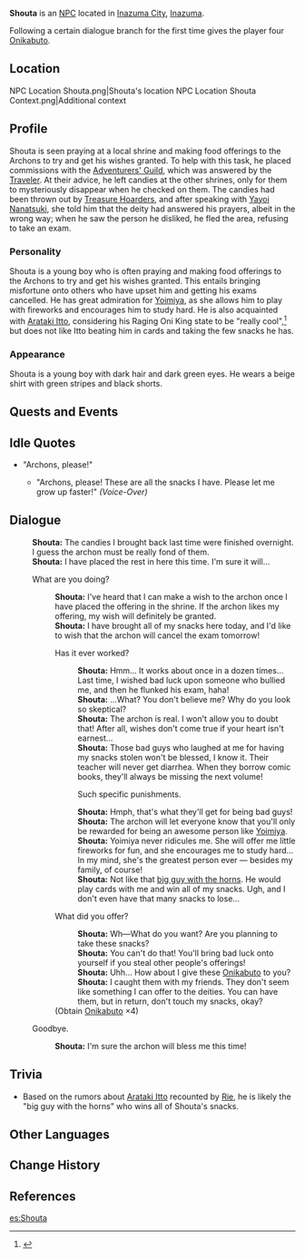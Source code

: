 {{Meta
<!-- REMOVE THIS TEMPLATE AFTER ADDING MISSING INFO -->
|missing_NPC_profile  = yes
}}
{{Character Infobox
|type             = NPC
|image            = NPC Shouta.png
|realname         = 
|region           = Inazuma
|affiliation      = 
|title            = 
|voiceEN          = [[imdb:nm3304361|Anne Yatco]]<ref>Twitch: [https://www.twitch.tv/annejyatco/clip/TastyBombasticCheeseTBTacoLeft-Jc4yppO8ZVE2YnVK EN VA Self Announcement]</ref>
|voiceCN          = 
|voiceJP          = 
|dialoguereward   = {{card|Onikabuto|4}}
}}
'''Shouta''' {{Lang|ja=翔太}} is an [[NPC]] located in [[Inazuma City]], [[Inazuma]].

Following a certain dialogue branch for the first time gives the player four [[Onikabuto]].

==Location==
<gallery hideaddbutton="true" captionalign="center">
NPC Location Shouta.png|Shouta's location
NPC Location Shouta Context.png|Additional context
</gallery>

==Profile==
<!-- detailed story/lore information goes here -->
Shouta is seen praying at a local shrine and making food offerings to the Archons to try and get his wishes granted. To help with this task, he placed commissions with the [[Adventurers' Guild]], which was answered by the [[Traveler]]. At their advice, he left candies at the other shrines, only for them to mysteriously disappear when he checked on them. The candies had been thrown out by [[Treasure Hoarders]], and after speaking with [[Yayoi Nanatsuki]], she told him that the deity had answered his prayers, albeit in the wrong way; when he saw the person he disliked, he fled the area, refusing to take an exam.

===Personality===
Shouta is a young boy who is often praying and making food offerings to the Archons to try and get his wishes granted. This entails bringing misfortune onto others who have upset him and getting his exams cancelled. He has great admiration for [[Yoimiya]], as she allows him to play with fireworks and encourages him to study hard. He is also acquainted with [[Arataki Itto]], considering his Raging Oni King state to be "really cool",<ref>{{Ref/Talent|Royal Descent: Behold, Itto the Evil!}}</ref> but does not like Itto beating him in cards and taking the few snacks he has.

===Appearance===
Shouta is a young boy with dark hair and dark green eyes. He wears a beige shirt with green stripes and black shorts.

==Quests and Events==
{{Quest Appearances}}

==Idle Quotes==
* "Archons, please!"
** {{A|VO Shouta 01.ogg}} "Archons, please! These are all the snacks I have. Please let me grow up faster!" ''(Voice-Over)''

==Dialogue==
{{Dialogue start}}
:'''Shouta:''' The {{w|Konpeito}} candies I brought back last time were finished overnight. I guess the archon must be really fond of them.
:'''Shouta:''' I have placed the rest in here this time. I'm sure it will...
:{{DIcon}} What are you doing?
::'''Shouta:''' I've heard that I can make a wish to the archon once I have placed the offering in the shrine. If the archon likes my offering, my wish will definitely be granted.
::'''Shouta:''' I have brought all of my snacks here today, and I'd like to wish that the archon will cancel the exam tomorrow!
::{{DIcon}} Has it ever worked?
:::'''Shouta:''' Hmm... It works about once in a dozen times... Last time, I wished bad luck upon someone who bullied me, and then he flunked his exam, haha!
:::'''Shouta:''' ...What? You don't believe me? Why do you look so skeptical?
:::'''Shouta:''' The archon is real. I won't allow you to doubt that! After all, wishes don't come true if your heart isn't earnest...
:::'''Shouta:''' Those bad guys who laughed at me for having my snacks stolen won't be blessed, I know it. Their teacher will never get diarrhea. When they borrow comic books, they'll always be missing the next volume!
:::{{DIcon}} Such specific punishments.
:::'''Shouta:''' Hmph, that's what they'll get for being bad guys!
:::'''Shouta:''' The archon will let everyone know that you'll only be rewarded for being an awesome person like [[Yoimiya]].
:::'''Shouta:''' Yoimiya never ridicules me. She will offer me little fireworks for fun, and she encourages me to study hard... In my mind, she's the greatest person ever &mdash; besides my family, of course!
:::'''Shouta:''' Not like that [[Arataki Itto|big guy with the horns]]. He would play cards with me and win all of my snacks. Ugh, and I don't even have that many snacks to lose...
::{{DIcon|Reward}} What did you offer?
:::'''Shouta:''' Wh&mdash;What do you want? Are you planning to take these snacks?
:::'''Shouta:''' You can't do that! You'll bring bad luck onto yourself if you steal other people's offerings!
:::'''Shouta:''' Uhh... How about I give these [[Onikabuto]] to you?
:::'''Shouta:''' I caught them with my friends. They don't seem like something I can offer to the deities. You can have them, but in return, don't touch my snacks, okay?
::;(Obtain [[Onikabuto]] ×4)
:{{DIcon}} Goodbye.
::'''Shouta:''' I'm sure the archon will bless me this time!
{{Dialogue end}}

==Trivia==
*Based on the rumors about [[Arataki Itto]] recounted by [[Rie]], he is likely the "big guy with the horns" who wins all of Shouta's snacks.

==Other Languages==
{{Other Languages|default_hidden = 1
|en      = Shouta
|zhs     = 翔太
|zhs_rm  = Xiángtài
|zht     = 翔太
|zht_rm  = Xiángtài
|ja      = 翔太
|ja_rm   = Shouta
|ko      = 쇼타
|ko_rm   = Syota
|es      = Shouta
|fr      = Shouta
|ru      = Сёта
|th      = Shouta
|vi      = Shouta
|de      = Shouta
|id      = Shouta
|pt      = Shouta
}}

==Change History==
{{Change History|2.0}}

==References==
{{Reflist}}

[[es:Shouta]]